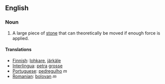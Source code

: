 ==English==
===Noun===
#A large piece of [[stone]] that can theoretically be moved if enough force is applied.

====Translations====
*[[Finnish]]: [[lohkare]], [[järkäle]]
*[[Interlingua]]: [[petra]] [[grosse]]
*[[Portuguese]]: [[pedregulho]] ''m''
*[[Romanian]]: [[bolovan]] ''m''